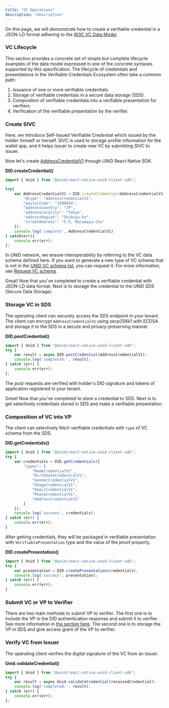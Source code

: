 ```yaml
---
title: "VC Operations"
description: "description"
---
```


On this page, we will demonstrate how to create a verifiable credential in a JSON-LD format adhering to the [W3C VC Data Model](https://www.w3.org/TR/vc-data-model/).

### VC Lifecycle
This section provides a concrete set of simple but complete lifecycle examples of the data model expressed in one of the concrete syntaxes supported by this specification. The lifecycle of credentials and presentations in the Verifiable Credentials Ecosystem often take a common path:

1. Issuance of one or more verifiable credentials.
2. Storage of verifiable credentials in a secure data storage (SDS).
3. Composition of verifiable credentials into a verifiable presentation for verifiers.
4. Verification of the verifiable presentation by the verifier.

### Create SIVC
Here, we introduce Self-Issued Verifiable Credential which issued by the holder himself or herself. SIVC is used to storage profile information for the wallet app, and it helps issuer to create new VC by submitting SIVC to issuer.

<!-- For example, in a matching platform that connects workers to employers, a worker want to prove his or her identification to employers. A worker can create and submit the SIVC of identification to employers. The employers verify the contents of SIVC comparing with the identity veirfication documents such as resident's card. After verification, the employer will issue new VC of identification to the worker. The network needs to trust its employer's validation results, but workers can reuse the credential issued by the employer. -->

Now let's create [AddressCredentialV1](../schemas/address) through UNiD React Native SDK.

**DID.createCredential()**
```js
import { Unid } from "@unid/react-native-unid-client-sdk";

try{
    var AddressCredentialV1 = DID.createCredential<AddressCredentialV1>({
        "@type": "AddressCredentialV1",
        "postalCode": "1500044",
        "addressCountry": "JP",
        "addressLocality": "Tokyo",
        "addressRegion": "Shibuya-ku",
        "streetAddress": "5-5, Marumaya-cho"
    });
    console.log('complete', AddressCredentialV1)
} catch(err){
    console.err(err);
};
```
In UNiD network, we ensure interoperability by referring to the VC data schema defined here. If you want to generate a new type of VC schema that is not in the [UNiD VC schema list](../schemas), you can request it. For more information, see [Request VC schema](../tutorial/3-howtorequestvcschema).

Great! Now that you've completed to create a verifiable credential with JSON-LD data format. Next is to storage the credential to the UNiD SDS (Secure Data Storage).

### Storage VC in SDS

The operating client can securely access the SDS endpoint in your tenant. The client can encrypt `AddressCredentialV1` using secp256k1 with ECDSA and storage it to the SDS in a secure and privacy-preserving manner.

**DID.postCredential()**
```js
import { Unid } from "@unid/react-native-unid-client-sdk";
try {
    var result = async DID.postCredential(AddressCredentialV1);
    console.log('completed:', result);
} catch (err) {
    console.err(err);
};
```
The post requests are verified with holder's DID signature and tokens of application registered in your tenant.

Great! Now that you've completed to store a credential to SDS. Next is to get selectively credentials stored in SDS and make a verifiable presentation.

### Composition of VC into VP
The client can selectively fetch verifiable credentials with `type` of VC schema from the SDS.

**DID.getCredentials()**
```js
import { Unid } from "@unid/react-native-unid-client-sdk";
try {
    var credentials = DID.getCredentials({
        "types": [
            "NameCredentialV1",
            "BirthDateCredentialV1",
            "GenderCredentialV1",
            "ImageCredentialV1",
            "EmailCredentialV1",
            "PhoneCredentialV1",
            "AddressCredentialV1"
        ]
    });
    console.log('success', credentials);
} catch (err) {
    console.err(err);
}
```

After getting credentials, they will be packaged in verifiable presentation with `VerifiablePresentation` type and the value of the proof property.

**DID.createPresentation()**
```js
import { Unid } from "@unid/react-native-unid-client-sdk";
try {
    var presentation = DID.createPresentation(credentials);
    console.log('success', presentation);
} catch (err) {
    console.err(err);
}
```

### Submit VC or VP to Verifier

There are two main methods to submit VP to verifier. The first one is to include the VP in the DID authentication response and submit it to verifier. See more information in [the section here](./3-did-auth). The second one is to storage the VP in SDS and give access grant of the VP to verifier.

### Verify VC from Issuer

The operating client verifies the digital signature of the VC from an issuer.

**Unid.validateCredential()**
```js
import { Unid } from "@unid/react-native-unid-client-sdk";
try {
    var result = async Unid.validateCredential(receivedCredential);
    console.log('completed:', result);
} catch (err) {
    console.err(err);
};
```
